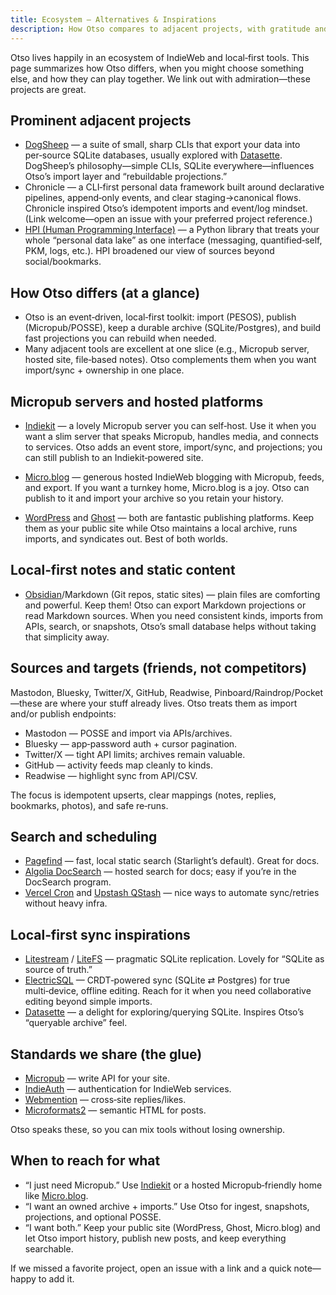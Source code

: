 ```yaml
---
title: Ecosystem — Alternatives & Inspirations
description: How Otso compares to adjacent projects, with gratitude and links for deeper dives.
---
```


Otso lives happily in an ecosystem of IndieWeb and local‑first tools. This page summarizes how Otso differs, when you might choose something else, and how they can play together. We link out with admiration—these projects are great.

## Prominent adjacent projects

- [DogSheep](https://github.com/dogsheep) — a suite of small, sharp CLIs that export your data into per‑source SQLite databases, usually explored with [Datasette](https://datasette.io/). DogSheep’s philosophy—simple CLIs, SQLite everywhere—influences Otso’s import layer and “rebuildable projections.”
- Chronicle — a CLI‑first personal data framework built around declarative pipelines, append‑only events, and clear staging→canonical flows. Chronicle inspired Otso’s idempotent imports and event/log mindset. (Link welcome—open an issue with your preferred project reference.)
- [HPI (Human Programming Interface)](https://github.com/karlicoss/HPI) — a Python library that treats your whole “personal data lake” as one interface (messaging, quantified‑self, PKM, logs, etc.). HPI broadened our view of sources beyond social/bookmarks.

## How Otso differs (at a glance)

- Otso is an event‑driven, local‑first toolkit: import (PESOS), publish (Micropub/POSSE), keep a durable archive (SQLite/Postgres), and build fast projections you can rebuild when needed.
- Many adjacent tools are excellent at one slice (e.g., Micropub server, hosted site, file‑based notes). Otso complements them when you want import/sync + ownership in one place.

## Micropub servers and hosted platforms

- [Indiekit](https://indiekit.indieweb.org/) — a lovely Micropub server you can self‑host. Use it when you want a slim server that speaks Micropub, handles media, and connects to services. Otso adds an event store, import/sync, and projections; you can still publish to an Indiekit‑powered site.

- [Micro.blog](https://micro.blog/) — generous hosted IndieWeb blogging with Micropub, feeds, and export. If you want a turnkey home, Micro.blog is a joy. Otso can publish to it and import your archive so you retain your history.

- [WordPress](https://wordpress.org/) and [Ghost](https://ghost.org/) — both are fantastic publishing platforms. Keep them as your public site while Otso maintains a local archive, runs imports, and syndicates out. Best of both worlds.

## Local‑first notes and static content

- [Obsidian](https://obsidian.md/)/Markdown (Git repos, static sites) — plain files are comforting and powerful. Keep them! Otso can export Markdown projections or read Markdown sources. When you need consistent kinds, imports from APIs, search, or snapshots, Otso’s small database helps without taking that simplicity away.

## Sources and targets (friends, not competitors)

Mastodon, Bluesky, Twitter/X, GitHub, Readwise, Pinboard/Raindrop/Pocket—these are where your stuff already lives. Otso treats them as import and/or publish endpoints:

- Mastodon — POSSE and import via APIs/archives.
- Bluesky — app‑password auth + cursor pagination.
- Twitter/X — tight API limits; archives remain valuable.
- GitHub — activity feeds map cleanly to kinds.
- Readwise — highlight sync from API/CSV.

The focus is idempotent upserts, clear mappings (notes, replies, bookmarks, photos), and safe re‑runs.

## Search and scheduling

- [Pagefind](https://pagefind.app/) — fast, local static search (Starlight’s default). Great for docs.
- [Algolia DocSearch](https://docsearch.algolia.com/) — hosted search for docs; easy if you’re in the DocSearch program.
- [Vercel Cron](https://vercel.com/docs/cron-jobs) and [Upstash QStash](https://upstash.com/qstash) — nice ways to automate sync/retries without heavy infra.

## Local‑first sync inspirations

- [Litestream](https://litestream.io/) / [LiteFS](https://fly.io/docs/litefs/) — pragmatic SQLite replication. Lovely for “SQLite as source of truth.”
- [ElectricSQL](https://electric-sql.com/) — CRDT‑powered sync (SQLite ⇄ Postgres) for true multi‑device, offline editing. Reach for it when you need collaborative editing beyond simple imports.
- [Datasette](https://datasette.io/) — a delight for exploring/querying SQLite. Inspires Otso’s “queryable archive” feel.

## Standards we share (the glue)

- [Micropub](https://www.w3.org/TR/micropub/) — write API for your site.
- [IndieAuth](https://indieauth.net/) — authentication for IndieWeb services.
- [Webmention](https://www.w3.org/TR/webmention/) — cross‑site replies/likes.
- [Microformats2](https://microformats.org/) — semantic HTML for posts.

Otso speaks these, so you can mix tools without losing ownership.

## When to reach for what

- “I just need Micropub.” Use [Indiekit](https://indiekit.indieweb.org/) or a hosted Micropub‑friendly home like [Micro.blog](https://micro.blog/).
- “I want an owned archive + imports.” Use Otso for ingest, snapshots, projections, and optional POSSE.
- “I want both.” Keep your public site (WordPress, Ghost, Micro.blog) and let Otso import history, publish new posts, and keep everything searchable.

If we missed a favorite project, open an issue with a link and a quick note—happy to add it.
